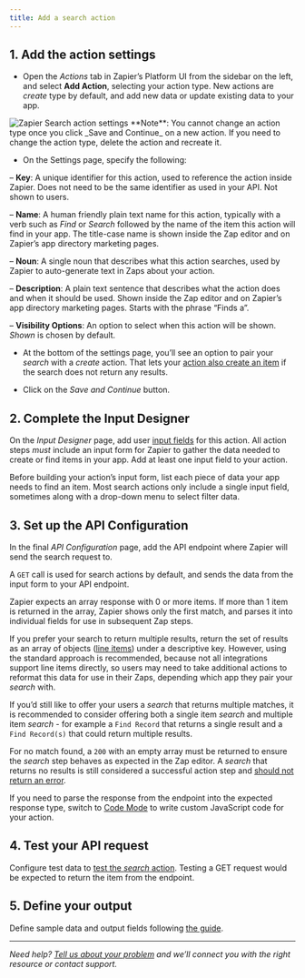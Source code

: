 ```yaml
---
title: Add a search action
---
```


## 1\. Add the action settings

*   Open the _Actions_ tab in Zapier’s Platform UI from the sidebar on the left, and select **Add Action**, selecting your action type. New actions are _create_ type by default, and add new data or update existing data to your app.
<Frame>
  <img src="/images/3e47ad8a26c30fb761fdd60390d8705e.png" alt="Zapier Search action settings"/>
</Frame>

<Info>
  **Note**: You cannot change an action type once you click _Save and Continue_ on a new action. If you need to change the action type, delete the action and recreate it.
</Info>

*   On the Settings page, specify the following:

– **Key**: A unique identifier for this action, used to reference the action inside Zapier. Does not need to be the same identifier as used in your API. Not shown to users.

– **Name**: A human friendly plain text name for this action, typically with a verb such as _Find_ or _Search_ followed by the name of the item this action will find in your app. The title-case name is shown inside the Zap editor and on Zapier’s app directory marketing pages.

– **Noun**: A single noun that describes what this action searches, used by Zapier to auto-generate text in Zaps about your action.

– **Description**: A plain text sentence that describes what the action does and when it should be used. Shown inside the Zap editor and on Zapier’s app directory marketing pages. Starts with the phrase “Finds a”.

– **Visibility Options**: An option to select when this action will be shown. _Shown_ is chosen by default.

*   At the bottom of the settings page, you’ll see an option to pair your _search_ with a _create_ action. That lets your [action also create an item](/build/search-or-create) if the search does not return any results.

*   Click on the _Save and Continue_ button.


## 2\. Complete the Input Designer

On the _Input Designer_ page, add user [input fields](/build/add-fields) for this action. All action steps _must_ include an input form for Zapier to gather the data needed to create or find items in your app. Add at least one input field to your action.

Before building your action’s input form, list each piece of data your app needs to find an item. Most search actions only include a single input field, sometimes along with a drop-down menu to select filter data.

## 3\. Set up the API Configuration

In the final _API Configuration_ page, add the API endpoint where Zapier will send the search request to.

A `GET` call is used for search actions by default, and sends the data from the input form to your API endpoint.

Zapier expects an array response with 0 or more items. If more than 1 item is returned in the array, Zapier shows only the first match, and parses it into individual fields for use in subsequent Zap steps.

If you prefer your search to return multiple results, return the set of results as an array of objects ([line items](https://help.zapier.com/hc/en-us/articles/8496277737997)) under a descriptive key. However, using the standard approach is recommended, because not all integrations support line items directly, so users may need to take additional actions to reformat this data for use in their Zaps, depending which app they pair your _search_ with.

If you’d still like to offer your users a _search_ that returns multiple matches, it is recommended to consider offering both a single item _search_ and multiple item _search_ - for example a `Find Record` that returns a single result and a `Find Record(s)` that could return multiple results.

For no match found, a `200` with an empty array must be returned to ensure the _search_ step behaves as expected in the Zap editor. A _search_ that returns no results is still considered a successful action step and [should not return an error](/build/response-types).

If you need to parse the response from the endpoint into the expected response type, switch to [Code Mode](/build/code-mode) to write custom JavaScript code for your action.

## 4\. Test your API request

Configure test data to [test the _search_ action](/build/test-triggers-actions). Testing a GET request would be expected to return the item from the endpoint.

## 5\. Define your output

Define sample data and output fields following [the guide](/build/sample-data).
- - -

_Need help? [Tell us about your problem](https://developer.zapier.com/contact) and we’ll connect you with the right resource or contact support._
